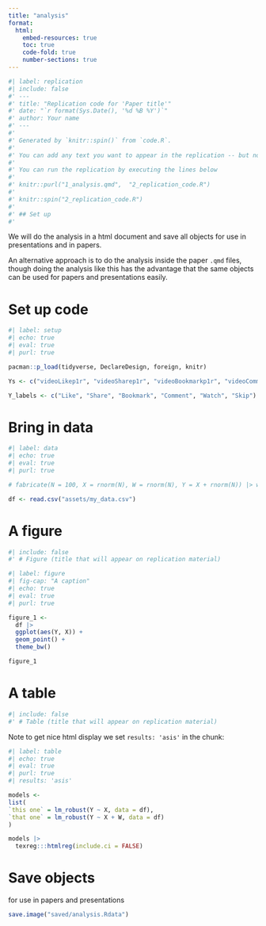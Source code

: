 ```yaml
---
title: "analysis"
format: 
  html:
    embed-resources: true
    toc: true
    code-fold: true
    number-sections: true
---
```



```r
#| label: replication
#| include: false
#' ---
#' title: "Replication code for 'Paper title'"
#' date: "`r format(Sys.Date(), '%d %B %Y')`"
#' author: Your name
#' ---
#' 
#' Generated by `knitr::spin()` from `code.R`.
#' 
#' You can add any text you want to appear in the replication -- but not in the paper -- in chunks like this.
#' 
#' You can run the replication by executing the lines below
#' 
#' knitr::purl("1_analysis.qmd",  "2_replication_code.R")
#' 
#' knitr::spin("2_replication_code.R")  
#' 
#' ## Set up
#' 

```



We will do the analysis in a html document and save all objects for use in presentations and in papers. 

An alternative approach is to do the analysis inside the paper `.qmd` files, though doing the analysis like this has the advantage that the same objects can be used for papers and presentations easily.

# Set up code

```r
#| label: setup
#| echo: true
#| eval: true
#| purl: true

pacman::p_load(tidyverse, DeclareDesign, foreign, knitr)

Ys <- c("videoLikep1r", "videoSharep1r", "videoBookmarkp1r", "videoCommentTickedp1r", "watch_percentage_", "skipped_video_")

Y_labels <- c("Like", "Share", "Bookmark", "Comment", "Watch", "Skip")

```


# Bring in data

```r
#| label: data
#| echo: true
#| eval: true
#| purl: true

# fabricate(N = 100, X = rnorm(N), W = rnorm(N), Y = X + rnorm(N)) |> write.csv("assets/my_data.csv")

df <- read.csv("assets/my_data.csv")

```

# A figure


```r
#| include: false
#' # Figure (title that will appear on replication material)
```


```r
#| label: figure
#| fig-cap: "A caption"
#| echo: true
#| eval: true
#| purl: true

figure_1 <-
  df |> 
  ggplot(aes(Y, X)) +
  geom_point() +
  theme_bw()

figure_1  

```

# A table


```r
#| include: false
#' # Table (title that will appear on replication material)
```


Note to get nice html display we set `results: 'asis'` in the chunk: 

```r
#| label: table
#| echo: true
#| eval: true
#| purl: true
#| results: 'asis'

models <-
list(
`this one` = lm_robust(Y ~ X, data = df),
`that one` = lm_robust(Y ~ X + W, data = df)
)

models |> 
  texreg:::htmlreg(include.ci = FALSE)

```


# Save objects 

for use in papers and presentations

```r
save.image("saved/analysis.Rdata")
```